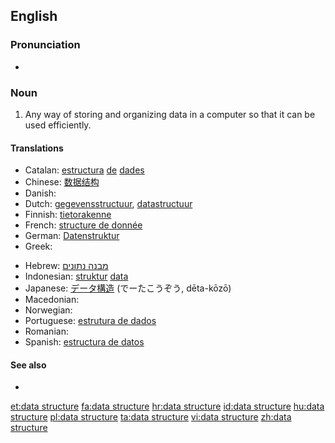 ==English==

===Pronunciation===
* {{audio|en-us-data structure.ogg|Audio (US)}}

===Noun===
{{examples-right|[[matrix]], [[stack]], [[queue]], [[dequeue]], [[list]], [[vector]], scene graph}}
{{en-noun|head=[[data]] [[structure]]}}

# {{context|comp sci|lang=en}} Any way of storing and organizing data in a computer so that it can be used efficiently.

====Translations====
{{trans-top|organization of data}}
* Catalan: [[estructura]] [[de]] [[dades]] {{g|f}}
* Chinese: [[数据结构]]
* Danish: {{t|da|datastruktur}}
* Dutch: [[gegevensstructuur]], [[datastructuur]] {{g|f}}
* Finnish: [[tietorakenne]]
* French: [[structure de donnée]]
* German: [[Datenstruktur]] {{g|f}}
* Greek: {{t|el|δομή δεδομένων|f|tr=domí dedoménon|sc=Grek}}
{{trans-mid}}
* Hebrew: [[מבנה נתונים]] {{g|m}}
* Indonesian: [[struktur]] [[data]]
* Japanese: [[データ構造]] (でーたこうぞう, dēta-kōzō)
* Macedonian: {{t|mk|податочна структура|f|tr=podátočna struktúra}}
* Norwegian: {{t|no|datastruktur|m}}
* Portuguese: [[estrutura de dados]]
* Romanian: {{t|ro|structură de date|f}}
* Spanish: [[estructura de datos]]
{{trans-bottom}}

====See also====
* {{pedia}}

[[et:data structure]]
[[fa:data structure]]
[[hr:data structure]]
[[id:data structure]]
[[hu:data structure]]
[[pl:data structure]]
[[ta:data structure]]
[[vi:data structure]]
[[zh:data structure]]